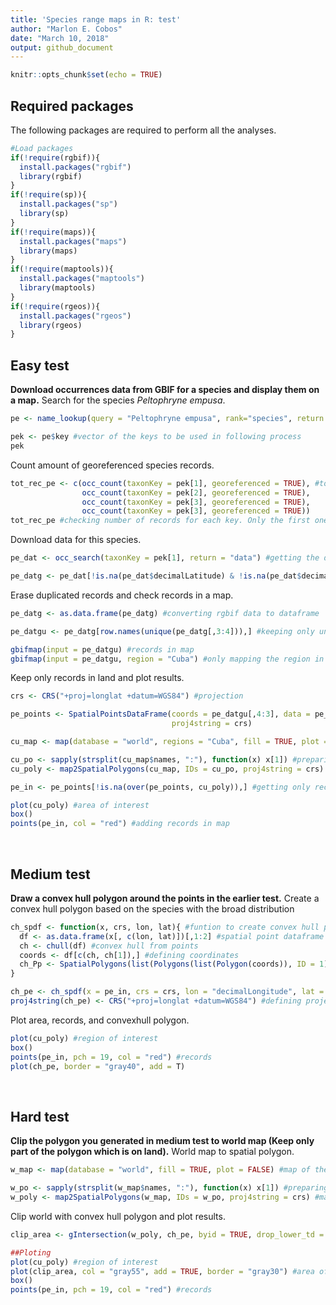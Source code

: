 ```yaml
---
title: 'Species range maps in R: test'
author: "Marlon E. Cobos"
date: "March 10, 2018"
output: github_document
---
```


```r
knitr::opts_chunk$set(echo = TRUE)
```

## Required packages

The following packages are required to perform all the analyses.

```r
#Load packages
if(!require(rgbif)){
  install.packages("rgbif")
  library(rgbif)
}
if(!require(sp)){
  install.packages("sp")
  library(sp)
}
if(!require(maps)){
  install.packages("maps")
  library(maps)
}
if(!require(maptools)){
  install.packages("maptools")
  library(maptools)
}
if(!require(rgeos)){
  install.packages("rgeos")
  library(rgeos)
}
```

## Easy test

**Download occurrences data from GBIF for a species and display them on a map.**
Search for the species *Peltophryne empusa*.

```r
pe <- name_lookup(query = "Peltophryne empusa", rank="species", return = "data") #data frame with information of the species

pek <- pe$key #vector of the keys to be used in following process
pek
```

Count amount of georeferenced species records.

```r
tot_rec_pe <- c(occ_count(taxonKey = pek[1], georeferenced = TRUE), #total number of records for this species using all keys
                occ_count(taxonKey = pek[2], georeferenced = TRUE),
                occ_count(taxonKey = pek[3], georeferenced = TRUE),
                occ_count(taxonKey = pek[3], georeferenced = TRUE))
tot_rec_pe #checking number of records for each key. Only the first one is useful
```

Download data for this species.

```r
pe_dat <- occ_search(taxonKey = pek[1], return = "data") #getting the data from GBIF

pe_datg <- pe_dat[!is.na(pe_dat$decimalLatitude) & !is.na(pe_dat$decimalLongitude),] #keeping only georeferenced records
```

Erase duplicated records and check records in a map.

```r
pe_datg <- as.data.frame(pe_datg) #converting rgbif data to dataframe

pe_datgu <- pe_datg[row.names(unique(pe_datg[,3:4])),] #keeping only unique records

gbifmap(input = pe_datgu) #records in map
gbifmap(input = pe_datgu, region = "Cuba") #only mapping the region in wich the species actually is
```

Keep only records in land and plot results.

```r
crs <- CRS("+proj=longlat +datum=WGS84") #projection

pe_points <- SpatialPointsDataFrame(coords = pe_datgu[,4:3], data = pe_datgu, #converting dataframe in spatialpointdataframe 
                                    proj4string = crs)

cu_map <- map(database = "world", regions = "Cuba", fill = TRUE, plot = FALSE) #map of Cuba

cu_po <- sapply(strsplit(cu_map$names, ":"), function(x) x[1]) #preparing data to create polygon
cu_poly <- map2SpatialPolygons(cu_map, IDs = cu_po, proj4string = crs) #map to polygon

pe_in <- pe_points[!is.na(over(pe_points, cu_poly)),] #getting only records in land

plot(cu_poly) #area of interest
box()
points(pe_in, col = "red") #adding records in map
```

<br>

## Medium test

**Draw a convex hull polygon around the points in the earlier test.**
Create a convex hull polygon based on the species with the broad distribution

```r
ch_spdf <- function(x, crs, lon, lat){ #funtion to create convex hull polygon
  df <- as.data.frame(x[, c(lon, lat)])[,1:2] #spatial point dataframe to data frame keeping only coordinates
  ch <- chull(df) #convex hull from points
  coords <- df[c(ch, ch[1]),] #defining coordinates
  ch_Pp <- SpatialPolygons(list(Polygons(list(Polygon(coords)), ID = 1))) #transformation of C_hull into a polygon
}

ch_pe <- ch_spdf(x = pe_in, crs = crs, lon = "decimalLongitude", lat = "decimalLatitude") #creating convexhull polygon
proj4string(ch_pe) <- CRS("+proj=longlat +datum=WGS84") #defining projection
```

Plot area, records, and convexhull polygon.

```r
plot(cu_poly) #region of interest
box()
points(pe_in, pch = 19, col = "red") #records
plot(ch_pe, border = "gray40", add = T)
```

<br>

## Hard test

**Clip the polygon you generated in medium test to world map (Keep only part of the polygon which is on land).**
World map to spatial polygon.

```r
w_map <- map(database = "world", fill = TRUE, plot = FALSE) #map of the world

w_po <- sapply(strsplit(w_map$names, ":"), function(x) x[1]) #preparing data to create polygon
w_poly <- map2SpatialPolygons(w_map, IDs = w_po, proj4string = crs) #map to polygon
```

Clip world with convex hull polygon and plot results.

```r
clip_area <- gIntersection(w_poly, ch_pe, byid = TRUE, drop_lower_td = TRUE)

##Ploting
plot(cu_poly) #region of interest
plot(clip_area, col = "gray55", add = TRUE, border = "gray30") #area of interest clipped with convexhull
box()
points(pe_in, pch = 19, col = "red") #records
```

